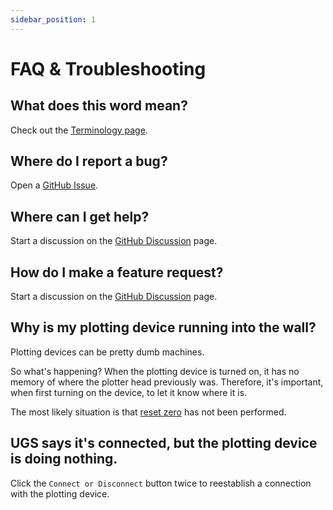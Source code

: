 ```yaml
---
sidebar_position: 1
---
```


# FAQ & Troubleshooting

## What does this word mean?

Check out the [Terminology page](./terminology).

## Where do I report a bug?

Open a [GitHub Issue](https://github.com/TravisBumgarner/gcode2dplotterart/issues).

## Where can I get help?

Start a discussion on the [GitHub Discussion](https://github.com/TravisBumgarner/gcode2dplotterart/discussions) page.

## How do I make a feature request?

Start a discussion on the [GitHub Discussion](https://github.com/TravisBumgarner/gcode2dplotterart/discussions) page.

## Why is my plotting device running into the wall?

Plotting devices can be pretty dumb machines. 

So what's happening? When the plotting device is turned on, it has no memory of where the plotter head previously was. Therefore, it's important, when first turning on the device, to let it know where it is.

The most likely situation is that [reset zero](./ugs#reset-zero) has not been performed.

## UGS says it's connected, but the plotting device is doing nothing.

Click the `Connect or Disconnect` button twice to reestablish a connection with the plotting device.
